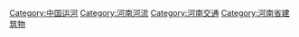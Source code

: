 [[Category:中国运河|Category:中国运河]]
[[Category:河南河流|Category:河南河流]]
[[Category:河南交通|Category:河南交通]]
[[Category:河南省建筑物|Category:河南省建筑物]]